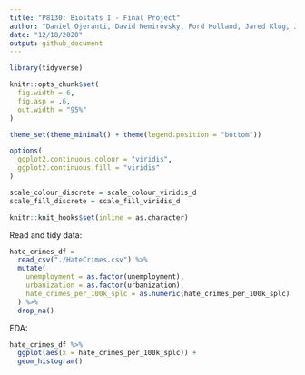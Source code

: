 ```yaml
---
title: "P8130: Biostats I - Final Project"
author: "Daniel Ojeranti, David Nemirovsky, Ford Holland, Jared Klug, Justin Vargas"
date: "12/18/2020"
output: github_document
---
```


```r
library(tidyverse)

knitr::opts_chunk$set(
  fig.width = 6,
  fig.asp = .6,
  out.width = "95%"
)

theme_set(theme_minimal() + theme(legend.position = "bottom"))

options(
  ggplot2.continuous.colour = "viridis",
  ggplot2.continuous.fill = "viridis"
)

scale_colour_discrete = scale_colour_viridis_d
scale_fill_discrete = scale_fill_viridis_d

knitr::knit_hooks$set(inline = as.character)
```

Read and tidy data:

```r
hate_crimes_df = 
  read_csv("./HateCrimes.csv") %>% 
  mutate(
    unemployment = as.factor(unemployment), 
    urbanization = as.factor(urbanization),
    hate_crimes_per_100k_splc = as.numeric(hate_crimes_per_100k_splc)
  ) %>% 
  drop_na()
```

EDA:

```r
hate_crimes_df %>% 
  ggplot(aes(x = hate_crimes_per_100k_splc)) + 
  geom_histogram()
```

